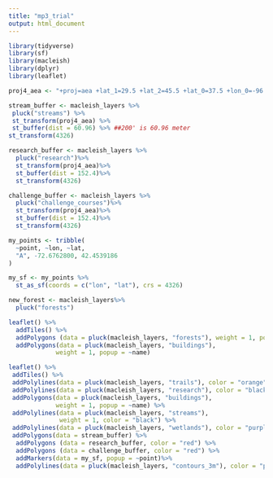 ```yaml
---
title: "mp3_trial"
output: html_document
---
```


```r
library(tidyverse)
library(sf)
library(macleish)
library(dplyr)
library(leaflet)
```

```r
proj4_aea <- "+proj=aea +lat_1=29.5 +lat_2=45.5 +lat_0=37.5 +lon_0=-96 +x_0=0 +y_0=0 +ellps=GRS80 +datum=NAD83 +units=m +no_defs"

stream_buffer <- macleish_layers %>%
 pluck("streams") %>%
 st_transform(proj4_aea) %>%
 st_buffer(dist = 60.96) %>% ##200' is 60.96 meter
st_transform(4326)

research_buffer <- macleish_layers %>%
  pluck("research")%>%
  st_transform(proj4_aea)%>%
  st_buffer(dist = 152.4)%>%
  st_transform(4326)

challenge_buffer <- macleish_layers %>%
  pluck("challenge_courses")%>%
  st_transform(proj4_aea)%>%
  st_buffer(dist = 152.4)%>%
  st_transform(4326)

my_points <- tribble(
  ~point, ~lon, ~lat,
  "A", -72.6762800, 42.4539186
)

my_sf <- my_points %>%
  st_as_sf(coords = c("lon", "lat"), crs = 4326) 
```

```r
new_forest <- macleish_layers%>%
  pluck("forests")

leaflet() %>%
  addTiles() %>%
  addPolygons (data = pluck(macleish_layers, "forests"), weight = 1, popup = ~Sheet1_Ve )%>%
  addPolygons(data = pluck(macleish_layers, "buildings"),
             weight = 1, popup = ~name)

```


```r
leaflet() %>%
 addTiles() %>%
 addPolylines(data = pluck(macleish_layers, "trails"), color = "orange", weight = 1) %>%
 addPolylines(data = pluck(macleish_layers, "research"), color = "black", weight = 2) %>%
 addPolygons(data = pluck(macleish_layers, "buildings"),
             weight = 1, popup = ~name) %>%
 addPolylines(data = pluck(macleish_layers, "streams"),
              weight = 1, color = "black") %>%
 addPolylines(data = pluck(macleish_layers, "wetlands"), color = "purple", weight = 2) %>%
 addPolygons(data = stream_buffer) %>%
  addPolygons (data = research_buffer, color = "red") %>%
  addPolygons (data = challenge_buffer, color = "red") %>%
  addMarkers(data = my_sf, popup = ~point)%>%
  addPolylines(data = pluck(macleish_layers, "contours_3m"), color = "purple", weight = 2)
```


